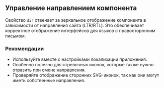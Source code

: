 ## Управление направлением компонента

Свойство `dir` отвечает за зеркальное отображение компонента в зависимости от направления сайта (LTR/RTL).
Это обеспечивает корректное отображение интерфейсов для языков с правосторонним письмом.

### Рекомендации

- Используйте вместе с настройками локализации приложения.
- Особенно полезно для стрелочных иконок, которые также нужно отразить при смене направления.
- Проверяйте отображение сторонних SVG-иконок, так как они могут иметь собственные направления.
